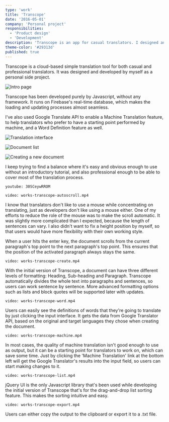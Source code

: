 ```yaml
---
type: 'work'
title: 'Transcope'
date: '2016-05-01'
company: 'Personal project'
responsibilities:
  - 'Product design'
  - 'Development'
description: 'Transcope is an app for casual translators. I designed and developed this as a personal project.'
theme-color: '#29313d'
published: true
---
```



Transcope is a cloud-based simple translation tool for both casual and professional translators. It was designed and developed by myself as a personal side project.

<ImageContainer>

![Intro page](works-transcope-01.png)

</ImageContainer>

Transcope has been developed purely by Javascript, without any framework. It runs on Firebase's real-time database, which makes the loading and updating processes almost seamless.

I've also used Google Translate API to enable a Machine Translation feature, to help translators who prefer to have a starting point performed by machine, and a Word Definition feature as well.

<ImageContainer>

![Translation interface](works-transcope-02.png)

</ImageContainer>
<ImageContainer>

![Document list](works-transcope-03.png)

</ImageContainer>
<ImageContainer>

![Creating a new document](works-transcope-04.png)

</ImageContainer>

I keep trying to find a balance where it's easy and obvious enough to use without an introductory tutorial, and also professional enough to be able to cover most of the translation process.

<VideoContainer ratio={1.46} caption="Transcope beta preview video">

`youtube: 30SCeywRROM`

</VideoContainer>

<VideoContainer caption="Auto scrolling">

`video: works-transcope-autoscroll.mp4`

</VideoContainer>

I know that translators don't like to use a mouse while concentrating on translating, just as developers don't like using a mouse either. One of my efforts to reduce the role of the mouse was to make the scroll automatic. It was slightly more complicated than I expected, because the length of sentences can vary. I also didn't want to fix a height position by myself, so that users would have more flexibility with their own working style.

When a user hits the enter key, the document scrolls from the current paragraph's top point to the next paragraph's top point. This ensures that the position of the activated paragraph always stays the same.


<VideoContainer caption="Creating a new document">

`video: works-transcope-create.mp4`

</VideoContainer>

With the initial version of Transcope, a document can have three different levels of formatting: Heading, Sub-heading and Paragraph. Transcope automatically divides the whole text into paragraphs and sentences, so users can work sentence by sentence. More advanced formatting options such as lists and block quotes will be supported later with updates.

<VideoContainer caption="Simple dictionary">

`video: works-transcope-word.mp4`

</VideoContainer>

Users can easily see the definitions of words that they're going to translate by just clicking the input interface. It gets the data from Google Translator API, based on the original and target languages they chose when creating the document.

<VideoContainer caption="Machine translation">

`video: works-transcope-machine.mp4`

</VideoContainer>

In most cases, the quality of machine translation isn't good enough to use as output, but it can be a starting point for translators to work on, which can save some time. Just by clicking the 'Machine Translation' link at the bottom left will get the Google Translator's results into the input field, so users can start making changes to it.

<VideoContainer caption="List sorting">

`video: works-transcope-list.mp4`

</VideoContainer>

jQuery UI is the only Javascript library that's been used while developing the initial version of Transcope that's for the drag-and-drop list sorting feature. This makes the sorting intuitive and easy.

<VideoContainer caption="Exporting document">

`video: works-transcope-export.mp4`

</VideoContainer>

Users can either copy the output to the clipboard or export it to a .txt file.